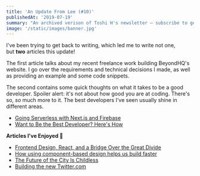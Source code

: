 ```yaml
---
title: 'An Update From Lee (#10)'
publishedAt: '2019-07-19'
summary: "An archived verison of Toshi H's newsletter – subscribe to get early access."
image: '/static/images/banner.jpg'
---
```


I've been trying to get back to writing, which led me to write not one, but **two** articles this update!

The first article talks about my recent freelance work building BeyondHQ's website.
I go over the requirements and technical decisions I made, as well as providing an example and some code snippets.

The second contains some quick thoughts on what it takes to be a good developer.
Spoiler alert: it's not about how good you are at coding. There's so, *so* much more to it. The best developers I've seen usually shine in different areas.

- [Going Serverless with Next.js and Firebase](/blog/nextjs-firebase-serverless)
- [Want to Be the Best Developer? Here's How](/blog/how-to-be-the-best-developer)

**Articles I've Enjoyed 📝**

- [Frontend Design, React, and a Bridge Over the Great Divide](http://bradfrost.com/blog/post/frontend-design-react-and-a-bridge-over-the-great-divide/)
- [How using component-based design helps us build faster](https://blog.twitter.com/engineering/en_us/topics/infrastructure/2019/buildingfasterwithcomponents.html)
- [The Future of the City Is Childless](https://www.theatlantic.com/ideas/archive/2019/07/where-have-all-the-children-gone/594133/)
- [Building the new Twitter.com](https://blog.twitter.com/engineering/en_us/topics/infrastructure/2019/buildingthenewtwitter.html)
